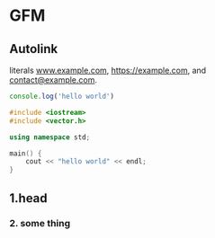 # GFM 

## Autolink 

literals www.example.com, https://example.com, and contact@example.com.

```js
console.log('hello world')
```


```cpp
#include <iostream>
#include <vector.h>

using namespace std;

main() {
    cout << "hello world" << endl;
}
```

## 1.head

### 2. some thing